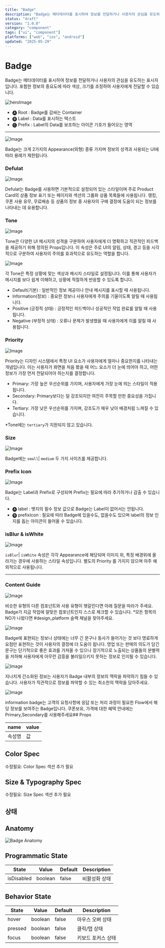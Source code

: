 ```yaml
---
title: "Badge"
description: "Badge는 메타데이터를 표시하여 정보를 전달하거나 사용자의 관심을 유도하는 표시자입니다. 포함한 정보의 중요도에 따라 색상, 크기를 조정하여 사용자에게 전달할 수 있습니다."
status: "draft"
version: "1.0.0"
category: "component"
tags: ["ui", "component"]
platforms: ["web", "ios", "android"]
updated: "2025-05-29"
---
```


# Badge

Badge는 메타데이터를 표시하여 정보를 전달하거나 사용자의 관심을 유도하는 표시자입니다. 포함한 정보의 중요도에 따라 색상, 크기를 조정하여 사용자에게 전달할 수 있습니다.

![heroImage](https://img.29cm.co.kr/next-edition/2024/08/28/6f1e4a520c4b46dfbd07c612a2e800ab_20240828140607.jpg)

- 🅐 Root : Badge를 감싸는 Container
- 🅑 Label : Data를 표시하는 텍스트
- 🅒 Prefix : Label의 Data를 보조하는 아이콘 기호가 들어오는 영역

---

![Image](https://img.29cm.co.kr/next-edition/2024/08/28/d7097fd552ae436b9d141f47f2219ec7_20240828144136.jpg)

Badge는 크게 2가지의 Appearance(외형) 종류 가지며 정보의 성격과 사용되는 UI에 따라 용례가 제한됩니다.

### Defulat 

![Image](https://img.29cm.co.kr/next-edition/2024/08/28/d9f0f6c1156c438aa3cf9511c770e4b5_20240828145103.jpg)

Defulat는 Badge를 사용하면 기본적으로 설정되어 있는 스타일이며 
주로 Product Card의 상품 정보 표기 또는 페이지와 섹션의 그룹화 상품 목록들에 사용됩니다. 
랭킹, 쿠폰 사용 유무, 무료배송 등 상품의 정보 중 사용자의 구매 결정에 도움이 되는 정보를 나타내는 데 유용합니다.

### Tone 

![Image](https://img.29cm.co.kr/next-edition/2024/08/28/b6b93f5ecd5a4363b1aecfb480a8ddca_20240828150005.jpg)

Tone은 다양한 UI 메시지의 성격을 구분하여 사용자에게 더 명확하고 직관적인 피드백을 제공하기 위해 정의된 Props입니다. 
이 속성은 주로 UI의 알림, 상태, 경고 등을 시각적으로 구분하여 사용자의 주의를 효과적으로 유도하는 역할을 합니다.

![Image](https://img.29cm.co.kr/next-edition/2024/08/28/4f0a0106c1a14e6bb6cf330ef1a9445d_20240828150521.jpg)

각 Tone은 특정 상황에 맞는 색상과 메시지 스타일로 설정됩니다. 
이를 통해 사용자가 메시지를 보다 쉽게 이해하고, 상황에 적절하게 반응할 수 있도록 합니다.

- Default(기본) : 일반적인 정보 제공이나 안내 메시지를 표시할 때 사용됩니다.
- Information(정보) : 중요한 정보나 사용자에게 주의를 기울이도록 알릴 때 사용됩니다.
- Positive (긍정적 상태) : 긍정적인 피드백이나 성공적인 작업 완료를 알릴 때 사용됩니다.
- Negative (부정적 상태) : 오류나 문제가 발생했을 때 사용자에게 이를 알릴 때 사용됩니다.

### Priority 

![Image](https://img.29cm.co.kr/next-edition/2024/08/28/596dece6c6404032a8d19fd0123b7cbf_20240828152013.jpg)

Priority는 디자인 시스템에서 특정 UI 요소가 사용자에게 얼마나 중요한지를 나타내는 개념입니다. 
이는 사용자가 화면을 처음 봤을 때 어느 요소가 더 눈에 띄어야 하고, 어떤 정보가 가장 먼저 전달되어야 하는지를 결정합니다. 

- Primary: 가장 높은 우선순위를 가지며, 사용자에게 가장 눈에 띄는 스타일이 적용됩니다.
- Secondary: Primary보다는 덜 강조되지만 여전히 주목할 만한 중요성을 가집니다.
- Tertiary: 가장 낮은 우선순위를 가지며, 강조도가 매우 낮아 배경처럼 느껴질 수 있습니다.

*Tone에는 `tertiary`가 지원되지 않고 있습니다.

### Size 

![Image](https://img.29cm.co.kr/next-edition/2024/08/28/38b9a1d0fd044727af2406a18cd9efbf_20240828153859.jpg)

Badge에는 `small`| `medium` 두 가지 사이즈를 제공합니다. 

### Prefix Icon 

![Image](https://img.29cm.co.kr/next-edition/2024/08/28/131976784faf4b2fa470fce13af095b9_20240828154017.jpg)

Badge는 Label과 Prefix로 구성되며 Prefix는 필요에 따라 추가하거나 감출 수 있습니다.
- 🅐 label : 뱃지의 필수 정보 값으로 Badge는 Label이 없어서는 안됩니다.
- 🅑 prefixIcon : 필요에 따라 Badge에 있을수도, 없을수도 있으며 label의 정보 인지를 돕는 아이콘이 들어올 수 있습니다.

### isBlur & isWhite
 

![Image](https://img.29cm.co.kr/next-edition/2024/08/28/7b3dd6df48484d8cb1f3e5dee81d4e81_20240828154707.jpg)

`isBlur`| `isWhite` 속성은 각각 Appearance에 해당되며 이미지 위, 특정 배경위에 올라가는 경우에 사용하는 스타일 속성입니다. 
별도의 Priority 를 가지지 않으며 아주 예외적으로 사용됩니다.

---

### Content Guide

![Image](https://img.29cm.co.kr/next-edition/2024/08/28/44dd7095198a4a1f849957047428b4b8_20240828154950.jpg)

비슷한 유형의 다른 컴포넌트와 사용 유형이 헷갈린다면 아래 질문을 따라가 주세요.
Badge가 지금 작업에 알맞은 컴포넌트인지 스스로 체크할 수 있습니다.
*모든 항목의 NO가 나왔다면 #design_platform 슬랙 채널을 찾아주세요.

![Image](https://img.29cm.co.kr/next-edition/2024/08/28/0060b0ddef974003b7a24d222bf191bf_20240828155200.png)

Badge에 표현되는 정보나 상태에는 너무 긴 문구나 동사가 들어가는 것 보다 명료하게 요점만 표현하는 것이 사용자의 결정에 더 도움이 됩니다. 
영업 또는 판매의 의도가 담긴 문구는 단기적으로 좋은 효과를 가져올 수 있으나 장기적으로 노출되는 상품들의 분별력을 저하해 사용자에게 아무런 감흥을 불러일으키지 못하는 정보로 인지될 수 있습니다.

![Image](https://img.29cm.co.kr/next-edition/2024/08/28/c0cf1affe50845bf8c2b3b1f784d6535_20240828155200.png)

지나치게 간소화된 정보는 사용자가 Badge 내부의 정보의 맥락을 파악하기 힘들 수 있습니다. 
사용자가 직관적으로 정보를 파악할 수 있는 최소한의 맥락을 담아주세요.

![Image](https://img.29cm.co.kr/next-edition/2024/08/28/46e2d8ae890e4a66aca615931287dc60_20240828155200.png)

information badge는 고객의 요청사항에 응답 또는 처리 과정이 필요한 Flow에서 해당 정보를 보여주는 Badge입니다. 
쿠폰보유, 가격에 대한 혜택 안내에는 Primary,Secondary를 사용해주세요## Props

| name | value |
| --- | --- |
| 속성명 | 값 |

## Color Spec

수정필요: Color Spec 섹션 추가 필요

## Size & Typography Spec

수정필요: Size Spec 섹션 추가 필요

## 상태

## Anatomy

![Badge Anatomy](/images/components/badge/states/badge-anatomy.jpg)

## Programmatic State

| State | Value | Default | Description |
| --- | --- | --- | --- |
| isDisabled | boolean | false | 비활성화 상태 |

## Behavior State

| State | Value | Default | Description |
| --- | --- | --- | --- |
| hover | boolean | false | 마우스 오버 상태 |
| pressed | boolean | false | 클릭/탭 상태 |
| focus | boolean | false | 키보드 포커스 상태 |

